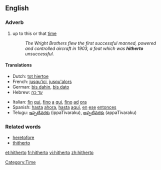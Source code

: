 ==English==
===Adverb===
# up to this or that [[time]] <!--(used frequently in [[legal]] papers).-->
#:''The Wright Brothers flew the first successful manned, powered and controlled aircraft in 1903, a feat which was '''hitherto''' unsuccessful.''

====Translations====
{{top}}
*Dutch: [[tot hiertoe]]
*French: [[jusqu'ici]], [[jusqu'alors]]
*German: [[bis dahin]], [[bis dato]]
*Hebrew: [[עד כה]]
{{mid}}
*Italian: [[fin]] [[qui]], [[fino]] [[a]] [[qui]], [[fino]] [[ad]] [[ora]]
*Spanish: [[hasta]] [[ahora]], [[hasta]] [[aquí]], [[en]] [[ese]] [[entonces]]
*Telugu: [[ఇప్పటివరకు]] (ippaTivaraku), [[అప్పటివరకు]] (appaTivaraku)
{{bottom}}

===Related words===
*[[heretofore]]
*[[thitherto]]

[[Category:Time]]

[[et:hitherto]]
[[fr:hitherto]]
[[vi:hitherto]]
[[zh:hitherto]]